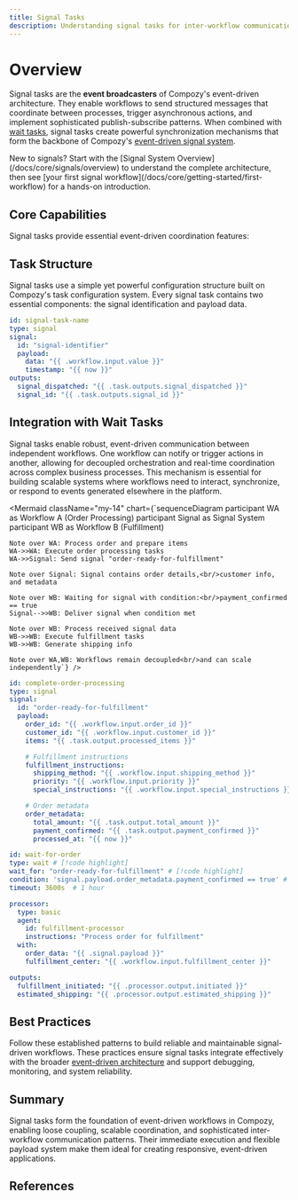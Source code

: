 ```yaml
---
title: Signal Tasks
description: Understanding signal tasks for inter-workflow communication and event-driven coordination in Compozy workflows
---
```


# Overview

Signal tasks are the **event broadcasters** of Compozy's event-driven architecture. They enable workflows to send structured messages that coordinate between processes, trigger asynchronous actions, and implement sophisticated publish-subscribe patterns. When combined with [wait tasks](/docs/core/tasks/wait-tasks), signal tasks create powerful synchronization mechanisms that form the backbone of Compozy's [event-driven signal system](/docs/core/signals/overview).

<Callout type="info" title="Quick Start" className="mt-8">
New to signals? Start with the [Signal System Overview](/docs/core/signals/overview) to understand the complete architecture, then see [your first signal workflow](/docs/core/getting-started/first-workflow) for a hands-on introduction.
</Callout>

## Core Capabilities

Signal tasks provide essential event-driven coordination features:

<FeatureCardList cols={2}>
  <FeatureCard
    title="Event Broadcasting"
    description="Send structured signals to notify workflows and trigger downstream processes"
    icon="Radio"
  />
  <FeatureCard
    title="Inter-Workflow Communication"
    description="Enable decoupled communication between independent workflow processes"
    icon="Network"
  />
  <FeatureCard
    title="Template-Driven Payloads"
    description="Dynamic signal IDs and data using Compozy's template engine"
    icon="Code"
  />
  <FeatureCard
    title="Immediate Execution"
    description="Fire-and-forget operation that completes immediately after signal dispatch"
    icon="Zap"
  />
</FeatureCardList>

## Task Structure

Signal tasks use a simple yet powerful configuration structure built on Compozy's task configuration system. Every signal task contains two essential components: the signal identification and payload data.

```yaml
id: signal-task-name
type: signal
signal:
  id: "signal-identifier"
  payload:
    data: "{{ .workflow.input.value }}"
    timestamp: "{{ now }}"
outputs:
  signal_dispatched: "{{ .task.outputs.signal_dispatched }}"
  signal_id: "{{ .task.outputs.signal_id }}"
```

<FeatureCardList cols={2} size="sm">
  <FeatureCard
    title="Task Type"
    description="Must be 'signal' to indicate this is a signal broadcasting task"
    icon="Tag"
  />
  <FeatureCard
    title="Signal Block"
    description="Contains the id (signal identifier) and payload (data to send)"
    icon="Radio"
  />
  <FeatureCard
    title="Template Support"
    description="All fields support template expressions for dynamic values"
    icon="Code"
    href="/docs/core/yaml-templates/overview"
  />
  <FeatureCard
    title="Outputs"
    description="Standard task outputs plus signal-specific status information"
    icon="ArrowUp"
  />
</FeatureCardList>

## Integration with Wait Tasks

Signal tasks enable robust, event-driven communication between independent workflows. One workflow can notify or trigger actions in another, allowing for decoupled orchestration and real-time coordination across complex business processes. This mechanism is essential for building scalable systems where workflows need to interact, synchronize, or respond to events generated elsewhere in the platform.

<Mermaid className="my-14" chart={`sequenceDiagram
    participant WA as Workflow A (Order Processing)
    participant Signal as Signal System
    participant WB as Workflow B (Fulfillment)

    Note over WA: Process order and prepare items
    WA->>WA: Execute order processing tasks
    WA->>Signal: Send signal "order-ready-for-fulfillment"

    Note over Signal: Signal contains order details,<br/>customer info, and metadata

    Note over WB: Waiting for signal with condition:<br/>payment_confirmed == true
    Signal-->>WB: Deliver signal when condition met

    Note over WB: Process received signal data
    WB->>WB: Execute fulfillment tasks
    WB->>WB: Generate shipping info

    Note over WA,WB: Workflows remain decoupled<br/>and can scale independently`} />

```yaml title="Workflow A: Order processing"
id: complete-order-processing
type: signal
signal:
  id: "order-ready-for-fulfillment"
  payload:
    order_id: "{{ .workflow.input.order_id }}"
    customer_id: "{{ .workflow.input.customer_id }}"
    items: "{{ .task.output.processed_items }}"

    # Fulfillment instructions
    fulfillment_instructions:
      shipping_method: "{{ .workflow.input.shipping_method }}"
      priority: "{{ .workflow.input.priority }}"
      special_instructions: "{{ .workflow.input.special_instructions }}"

    # Order metadata
    order_metadata:
      total_amount: "{{ .task.output.total_amount }}"
      payment_confirmed: "{{ .task.output.payment_confirmed }}"
      processed_at: "{{ now }}"
```
```yaml title="Workflow B: Fulfillment processing"
id: wait-for-order
type: wait # [!code highlight]
wait_for: "order-ready-for-fulfillment" # [!code highlight]
condition: 'signal.payload.order_metadata.payment_confirmed == true' # [!code highlight]
timeout: 3600s  # 1 hour

processor:
  type: basic
  agent:
    id: fulfillment-processor
    instructions: "Process order for fulfillment"
  with:
    order_data: "{{ .signal.payload }}"
    fulfillment_center: "{{ .workflow.input.fulfillment_center }}"

outputs:
  fulfillment_initiated: "{{ .processor.output.initiated }}"
  estimated_shipping: "{{ .processor.output.estimated_shipping }}"
```

## Best Practices

Follow these established patterns to build reliable and maintainable signal-driven workflows. These practices ensure signal tasks integrate effectively with the broader [event-driven architecture](/docs/core/signals/overview) and support debugging, monitoring, and system reliability.

<FeatureCardList cols={2} size="default">
  <FeatureCard
    title="Descriptive Signal IDs"
    description="Use clear, descriptive identifiers that indicate purpose and scope: user-approved-{{id}} rather than signal-{{id}}"
    icon="Hash"
  />
  <FeatureCard
    title="Consistent Payload Structure"
    description="Maintain consistent payload formats across similar events to simplify wait task processing"
    icon="Package"
    href="/docs/core/tasks/wait-tasks"
  />
  <FeatureCard
    title="Essential Context Only"
    description="Include necessary information for receivers without overwhelming payloads with excessive data"
    icon="Database"
  />
  <FeatureCard
    title="Reference Large Data"
    description="Use references (URLs, IDs, paths) for large data instead of embedding complete objects in payloads"
    icon="Link"
  />
  <FeatureCard
    title="Version Compatibility"
    description="Include version information in payloads to support compatibility across system updates"
    icon="GitBranch"
  />
  <FeatureCard
    title="Debugging Metadata"
    description="Add workflow and execution IDs to enable tracing and debugging"
    icon="Bug"
    href="/docs/core/tools/typescript-development"
  />
</FeatureCardList>

## Summary

Signal tasks form the foundation of event-driven workflows in Compozy, enabling loose coupling, scalable coordination, and sophisticated inter-workflow communication patterns. Their immediate execution and flexible payload system make them ideal for creating responsive, event-driven applications.

## References

<ReferenceCardList>
  <ReferenceCard
    title="Wait Tasks"
    description="Learn how to receive and process signals from signal tasks"
    href="/docs/core/tasks/wait-tasks"
    icon="Clock"
  />
  <ReferenceCard
    title="Signal Overview"
    description="Understand the complete signal system architecture and patterns"
    href="/docs/core/signals/overview"
    icon="Radio"
  />
  <ReferenceCard
    title="Signal Triggers"
    description="Use signals to trigger workflow execution and orchestration"
    href="/docs/core/signals/signal-triggers"
    icon="Zap"
  />
  <ReferenceCard
    title="Event API"
    description="Programmatically send signals and manage event-driven workflows"
    href="/docs/core/signals/event-api"
    icon="Code"
  />
  <ReferenceCard
    title="Composite Tasks"
    description="Master sequential task execution and workflow coordination"
    href="/docs/core/tasks/composite-tasks"
    icon="GitBranch"
  />
</ReferenceCardList>
